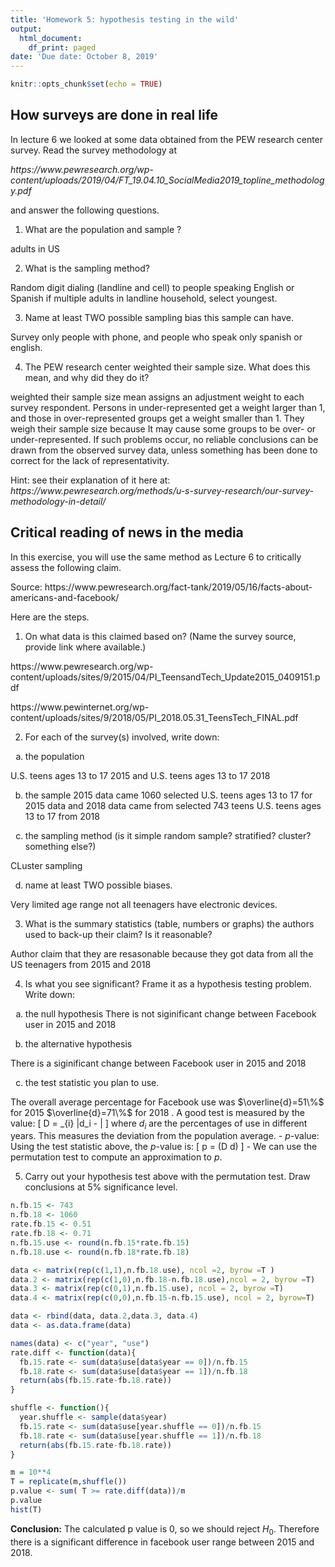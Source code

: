 ```yaml
---
title: 'Homework 5: hypothesis testing in the wild'
output:
  html_document:
    df_print: paged
date: 'Due date: October 8, 2019'
---
```


```r
knitr::opts_chunk$set(echo = TRUE)
```

## How surveys are done in real life

In lecture 6 we looked at some data obtained from the PEW research center survey. Read the survey methodology at 

*https://www.pewresearch.org/wp-content/uploads/2019/04/FT_19.04.10_SocialMedia2019_topline_methodology.pdf*

and answer the following questions. 

1. What are the population and sample ?

adults in US

2. What is the sampling method?

Random digit dialing (landline and cell) to people speaking English or Spanish  if multiple adults in landline household, select youngest.

3. Name at least TWO possible sampling bias this sample can have.

Survey only people with phone, and people who speak only spanish or english.

4. The PEW research center weighted their sample size. What does this mean, and why did they do it? 

weighted their sample size mean assigns an adjustment weight to each survey respondent. Persons in under-represented get a weight larger than 1, and those in over-represented groups get a weight smaller than 1. They weigh their sample size because  It may cause some groups to be over- or under-represented. If such problems occur, no reliable conclusions can be drawn from the observed survey data, unless something has been done to correct for the lack of representativity.

Hint: see their explanation of it here at: 
*https://www.pewresearch.org/methods/u-s-survey-research/our-survey-methodology-in-detail/*

## Critical reading of news in the media
In this exercise, you will use the same method as Lecture 6 to critically assess the following claim. 


Source: https://www.pewresearch.org/fact-tank/2019/05/16/facts-about-americans-and-facebook/

Here are the steps.

1. On what data is this claimed based on? (Name the survey source, provide link where available.)

https://www.pewresearch.org/wp-content/uploads/sites/9/2015/04/PI_TeensandTech_Update2015_0409151.pdf

https://www.pewinternet.org/wp-content/uploads/sites/9/2018/05/PI_2018.05.31_TeensTech_FINAL.pdf


2. For each of the survey(s) involved, write down: 



a. the population

U.S. teens ages 13 to 17 2015 and U.S. teens ages 13 to 17 2018


b. the sample
2015 data came 1060 selected U.S. teens ages 13 to 17 for 2015 data and 2018 data came from selected 743 teens U.S. teens ages 13 to 17 from 2018


c. the sampling method (is it simple random sample? stratified? cluster? something else?)

CLuster sampling 

d. name at least TWO possible biases. 

Very limited age range
not all teenagers have electronic devices.

3. What is the summary statistics (table, numbers or graphs) the authors used to back-up their claim? Is it reasonable?

Author claim that they are resasonable because they got data from all the US teenagers from 2015 and 2018

4. Is what you see significant? Frame it as a hypothesis testing problem. Write down:

a. the null hypothesis
There is not siginificant change between Facebook user in 2015 and 2018

b. the alternative hypothesis

There is a  siginificant change between Facebook user in 2015 and 2018

c. the test statistic you plan to use. 

The overall average percentage for Facebook use was $\overline{d}=51\%$ for 2015 $\overline{d}=71\%$ for 2018 . A good test is measured by the value:
\[ D = \sum_{i} |d_i - \overline{d}|  \]
where $d_i$ are the percentages of use in different years. This measures the deviation from the population average.
- $p$-value: Using the test statistic above, the $p$-value is:
\[ p  = \mathbb{P}(D \geq d) \]
- We can use the permutation test to compute an approximation to $p$.

5. Carry out your hypothesis test above with the permutation test. Draw conclusions at 5\% significance level. 


```r


n.fb.15 <- 743
n.fb.18 <- 1060
rate.fb.15 <- 0.51
rate.fb.18 <- 0.71
n.fb.15.use <- round(n.fb.15*rate.fb.15)
n.fb.18.use <- round(n.fb.18*rate.fb.18)

data <- matrix(rep(c(1,1),n.fb.18.use), ncol =2, byrow =T )
data.2 <- matrix(rep(c(1,0),n.fb.18-n.fb.18.use),ncol = 2, byrow =T)
data.3 <- matrix(rep(c(0,1),n.fb.15.use), ncol = 2, byrow =T)
data.4 <- matrix(rep(c(0,0),n.fb.15-n.fb.15.use), ncol = 2, byrow=T)

data <- rbind(data, data.2,data.3, data.4)
data <- as.data.frame(data)

names(data) <- c("year", "use")
rate.diff <- function(data){
  fb.15.rate <- sum(data$use[data$year == 0])/n.fb.15
  fb.18.rate <- sum(data$use[data$year == 1])/n.fb.18
  return(abs(fb.15.rate-fb.18.rate))
}

shuffle <- function(){
  year.shuffle <- sample(data$year)
  fb.15.rate <- sum(data$use[year.shuffle == 0])/n.fb.15
  fb.18.rate <- sum(data$use[year.shuffle == 1])/n.fb.18
  return(abs(fb.15.rate-fb.18.rate))
}

m = 10**4
T = replicate(m,shuffle())
p.value <- sum( T >= rate.diff(data))/m
p.value
hist(T)
```
**Conclusion:** The calculated p value is 0, so we should reject $H_0$. Therefore there is a significant difference in facebook user range between 2015 and 2018. 
